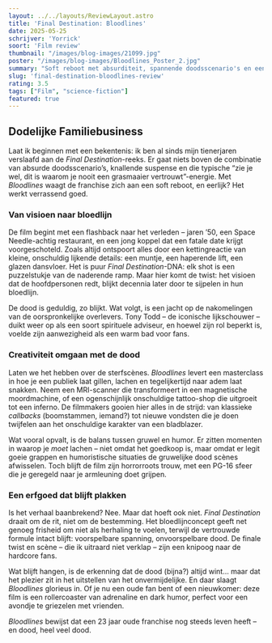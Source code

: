 ```yaml
---
layout: ../../layouts/ReviewLayout.astro
title: 'Final Destination: Bloodlines'
date: 2025-05-25
schrijver: 'Yorrick'
soort: 'Film review'
thumbnail: "/images/blog-images/21099.jpg"
poster: "/images/blog-images/Bloodlines_Poster_2.jpg"
summary: "Soft reboot met absurditeit, spannende doodsscenario's en een vleugje humor. Perfect voor fans en nieuwkomers!"
slug: 'final-destination-bloodlines-review'
rating: 3.5
tags: ["Film", "science-fiction"]
featured: true
---
```


## Dodelijke Familiebusiness

Laat ik beginnen met een bekentenis: ik ben al sinds mijn tienerjaren verslaafd aan de *Final Destination*-reeks. Er gaat niets boven de combinatie van absurde doodsscenario’s, knallende suspense en die typische “zie je wel, dit is waarom je nooit een grasmaaier vertrouwt”-energie. Met *Bloodlines* waagt de franchise zich aan een soft reboot, en eerlijk? Het werkt verrassend goed.  

### Van visioen naar bloedlijn

De film begint met een flashback naar het verleden – jaren ’50, een Space Needle-achtig restaurant, en een jong koppel dat een fatale date krijgt voorgeschoteld. Zoals altijd ontspoort alles door een kettingreactie van kleine, onschuldig lijkende details: een muntje, een haperende lift, een glazen dansvloer. Het is puur *Final Destination*-DNA: elk shot is een puzzelstukje van de naderende ramp. Maar hier komt de twist: het visioen dat de hoofdpersonen redt, blijkt decennia later door te sijpelen in hun bloedlijn.  

De dood is geduldig, zo blijkt. Wat volgt, is een jacht op de nakomelingen van de oorspronkelijke overlevers. Tony Todd – de iconische lijkschouwer – duikt weer op als een soort spirituele adviseur, en hoewel zijn rol beperkt is, voelde zijn aanwezigheid als een warm bad voor fans.

### Creativiteit omgaan met de dood

Laten we het hebben over de sterfscènes. *Bloodlines* levert een masterclass in hoe je een publiek laat gillen, lachen en tegelijkertijd naar adem laat snakken. Neem een MRI-scanner die transformeert in een magnetische moordmachine, of een ogenschijnlijk onschuldige tattoo-shop die uitgroeit tot een inferno. De filmmakers gooien hier alles in de strijd: van klassieke *callbacks* (boomstammen, iemand?) tot nieuwe vondsten die je doen twijfelen aan het onschuldige karakter van een bladblazer.

Wat vooral opvalt, is de balans tussen gruwel en humor. Er zitten momenten in waarop je *moet* lachen – niet omdat het goedkoop is, maar omdat er legit goeie grappen en humoristische situaties de gruwelijke dood scènes afwisselen. Toch blijft de film zijn horrorroots trouw, met een PG-16 sfeer die je geregeld naar je armleuning doet grijpen.  

### Een erfgoed dat blijft plakken 

Is het verhaal baanbrekend? Nee. Maar dat hoeft ook niet. *Final Destination* draait om de rit, niet om de bestemming. Het bloedlijnconcept geeft net genoeg frisheid om niet als herhaling te voelen, terwijl de vertrouwde formule intact blijft: voorspelbare spanning, onvoorspelbare dood. De finale twist en scène – die ik uitraard niet verklap – zijn een knipoog naar de hardcore fans.

Wat blijft hangen, is de erkenning dat de dood (bijna?) altijd wint… maar dat het plezier zit in het uitstellen van het onvermijdelijke. En daar slaagt *Bloodlines* glorieus in. Of je nu een oude fan bent of een nieuwkomer: deze film is een rollercoaster van adrenaline en dark humor, perfect voor een avondje te griezelen met vrienden.

*Bloodlines* bewijst dat een 23 jaar oude franchise nog steeds leven heeft – en dood, heel veel dood.

